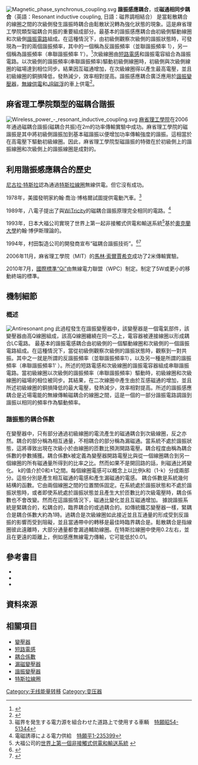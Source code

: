[[File:Magnetic_phase_synchronus_coupling.svg|thumb]]
'''諧振感應耦合'''，或'''磁通相同步耦合'''（英語：Resonant inductive coupling, 日語：磁界調相結合）
是當鬆散耦合的線圈之間的次級側發生諧振時耦合由鬆散狀況轉為強化狀態的現象。這是麻省理工學院類型磁耦合共振的重要組成部分。最基本的諧振感應耦合由初級側驅動線圈和次級側[[諧振電路|諧振電路]]組成。在這種情況下，由初級側觀察次級側的諧振狀態時，可發現為一對的兩個諧振頻率，其中的一個稱為反諧振頻率（並聯諧振頻率 1），另一個稱為諧振頻率（串聯諧振頻率 1'）。<ref>{{cite paper| author = | author2 = | author3 = | title = Theory and verification of a model of wireless power transfer having a resonant structure in only the secondary side| url = http://www.ieice.org/ken/paper/20150213WBXB/eng/| pages = 7-12| issn = 0913-5685| access-date = 2017-03-31| archive-date = 2019-06-09| archive-url = https://web.archive.org/web/20190609010407/http://www.ieice.org/ken/paper/20150213WBXB/eng/| dead-url = no}}</ref>次級線圈由[[短路電感|短路電感]]和諧振電容組合為諧振電路。以次級側的諧振頻率(串聯諧振頻率)驅動初級側線圈時，初級側與次級側線圈的磁場達到相位同步。結果因互磁通增加，在次級線圈得以產生最高電壓，並且初級線圈的銅損降低，發熱減少，效率相對提高。諧振感應耦合廣泛應用於[[變壓器#諧振變壓器|諧振變壓器]]，[[無線供電|無線供電]]和[[JR磁浮|JR磁浮]]的車上供電<ref>{{Cite web |url=http://www.mlit.go.jp/common/000165662.pdf |title=關於通過引導電流收集方法的電源 |access-date=2017-03-20 |archive-date=2016-03-05 |archive-url=https://web.archive.org/web/20160305152741/http://www.mlit.go.jp/common/000165662.pdf |dead-url=no }}</ref>。

==麻省理工學院類型的磁耦合諧振==
[[File:Wireless_power_-_resonant_inductive_coupling.svg|thumb]]
[[麻省理工學院|麻省理工學院]]在2006年通過磁耦合諧振(磁耦合共振)在2m的功率傳輸實驗中成功。麻省理工學院的磁諧振是其中將初級側諧振加到基本磁諧振以便增加功率傳輸強度的諧振。這相當於在高電壓下驅動初級線圈。因此，麻省理工學院型磁諧振的特徵在於初級側上的諧振線圈和次級側上的諧振線圈是成對的。

==利用諧振感應耦合的歷史==

[[尼古拉·特斯拉|尼古拉·特斯拉]]認為通過[[特斯拉線圈|特斯拉線圈]]無線供電。但它沒有成功。

1978年，美國發明家約翰·喬治·博格爾試圖提供電動汽車。<ref>磁界を発生する電力源を組合わせた道路上で使用する車輌　[https://www.j-platpat.inpit.go.jp/web/PU/JPA_S55092504/76818DCAC1BFA6A56A999CEBE5B2CF07 特願昭54-51344]</ref>

1989年，八電子提出了與[[WiTricity|WiTricity]]的磁耦合諧振原理完全相同的電路。<ref>電磁誘導による電力供給　[https://www.j-platpat.inpit.go.jp/web/PU/JPA_H03098432/0D3B2767AAFE675775C38F52703DEF0A 特願平1-235399]</ref>

1993年，日本大福公司實現了世界上第一起非接觸式供電和輸送系統<ref>大福公司的[http://www.daifuku.com/solution/technology/wirelesspower/ 世界上第一個非接觸式供電和輸送系統] {{Wayback|url=http://www.daifuku.com/solution/technology/wirelesspower/ |date=20190408011143 }}</ref>基於[[奧克蘭大學|奧克蘭大學]]約翰·博伊斯理論的。

1994年，村田製造公司的開發商宣布“磁耦合諧振技術”。<ref>{{Cite web |url=http://wpm-c.com/?page_id=39 |title=什麼是『直流共鳴』方法 |access-date=2017-02-23 |archive-date=2020-01-15 |archive-url=https://web.archive.org/web/20200115064109/http://wpm-c.com/?page_id=39 |dead-url=no }}</ref><ref>{{Cite web |url=http://www.murata.co.jp/new/news_release/2013/0328/index.html |title=新物理現象的應用！ 開發直流電力諧振式無線電力傳輸系統 |access-date=2017-02-23 |archive-date=2014-07-28 |archive-url=https://web.archive.org/web/20140728142758/http://www.murata.co.jp/new/news_release/2013/0328/index.html |dead-url=yes }}</ref>

2006年11月，麻省理工學院（MIT）的[[馬林·索爾賈希克|馬林·索爾賈希克]]成功了2米傳輸實驗。

2010年7月，[[Qi_(無線充電標準)|國際標準“Qi”]]由無線電力聯盟（WPC）制定。制定了5W或更小的移動終端的標準。

==機制細節==
===概述===
[[File:Antiresonant.png|thumb]]
此過程發生在諧振變壓器中，該變壓器是一個電氣部件，該變壓器由高Q線圈組成，該高Q線圈纏繞在同一芯上，電容器被連接線圈以形成耦合LC電路。
最基本的諧振電感耦合由初級側的一個驅動線圈和次級側的一個諧振電路組成。在這種情況下，當從初級側觀察次級側的諧振狀態時，觀察到一對共振。其中之一就是所謂的反諧振頻率（並聯諧振頻率1），以及另一種是所謂的諧振頻率（串聯諧振頻率1' ）。所述的短路電感和次級線圈的諧振電容器組成串聯諧振電路。當初級線圈以次級側的諧振頻率（串聯諧振頻率）驅動時，初級線圈和次級線圈的磁場的相位被同步。其結果，在二次線圈中產生由於互感磁通的增加，並且所述初級線圈的銅損降低的最大電壓，發熱減少，效率相對提高。所述的諧振感應耦合是近場電能的無線傳輸磁耦合的線圈之間，這是一個的一部分諧振電路調諧到諧振以相同的頻率作為驅動頻率。

===諧振態的耦合係數===
在變壓器中，只有部分通過初級線圈的電流產生的磁通耦合到次級線圈，反之亦然。耦合的部分稱為相互通量，不相耦合的部分稱為漏磁通。當系統不處於諧振狀態，這將導致出現在次級小於由線圈的匝數比預測開路電壓。耦合程度由稱為耦合係數的參數捕獲。耦合係數k被定義為變壓器開路電壓比與從一個線圈耦合到另一個線圈的所有磁通量所得到的比率之比。然而如果不是開回路的話，則磁通比將變化。 k的值介於0和±1之間。每個線圈電感可以概念上以比例k和（1-k）分成兩部分。這些分別是產生相互磁通的電感和產生漏磁通的電感。
耦合係數是系統幾何結構的函數。它由兩個線圈之間的位置關係固定。在系統處於諧振狀態和不處於諧振狀態時，或者即使系統處於諧振狀態並且產生大於匝數比的次級電壓時，耦合係數也不會改變。然而在這諧振情況下，磁通比變化並且互磁通增加。
據說諧振系統是緊耦合的，松耦合的，臨界耦合的或過耦合的。如傳統鐵芯變壓器一樣，緊耦合是耦合係數大約為1時。過耦合是次級線圈如此接近並且互通量的形成受到反諧振的影響而受到阻礙，並且當通帶中的轉移是最佳時臨界耦合是。鬆散耦合是指線圈彼此遠離時，大部分通量都會漏過輔助線圈。在特斯拉線圈中使用0.2左右，並且在更遠的距離上，例如感應無線電力傳輸，它可能低於0.01。

==參考書目==

* {{Cite journal|author=|author2=|title=無線供電技術與實踐|publisher=CQ出版|journal=グリーン・エレクトロニクス|volume=|issue=6|isbn=9784789848367|date=2011年9月|pages=|url=http://shop.cqpub.co.jp/hanbai/books/MSP/MSPZ201109/MSPZ201109.pdf|access-date=2017-02-23|archive-date=2017-05-17|archive-url=https://web.archive.org/web/20170517113126/http://shop.cqpub.co.jp/hanbai/books/MSP/MSPZ201109/MSPZ201109.pdf|dead-url=no}}
* {{Cite journal|author=|author2=|title=瞄準1米前方的目的！ 諧振無線電力傳輸實驗|publisher=CQ出版|journal=グリーン・エレクトロニクス|volume=|issue=17|isbn=9784789848473|date=2014年12月|pages=|url=http://shop.cqpub.co.jp/hanbai/books/MSP/MSPZ201412/MSPZ201412.pdf|access-date=2017-02-23|archive-date=2021-01-24|archive-url=https://web.archive.org/web/20210124181122/https://shop.cqpub.co.jp/hanbai/books/MSP/MSPZ201412/MSPZ201412.pdf|dead-url=no}}
* {{Cite journal|author=|author2=|title=通過實驗了解無線供電的原理|publisher=CQ出版|journal=グリーン・エレクトロニクス|volume=|issue=19|isbn=9784789848503|date=2017年10月|pages=|url=http://shop.cqpub.co.jp/hanbai/books/MSP/MSPZ201704/MSPZ201704.pdf|access-date=2017-04-11|archive-date=2017-08-06|archive-url=https://web.archive.org/web/20170806142009/http://shop.cqpub.co.jp/hanbai/books/MSP/MSPZ201704/MSPZ201704.pdf|dead-url=no}}

==資料來源==
<references/>

== 相關項目 ==

*[[變壓器|變壓器]]
*[[短路電感|短路電感]]
*[[耦合係數|耦合係數]]
*[[變壓器#漏磁變壓器|漏磁變壓器]]
*[[變壓器#諧振變壓器|諧振變壓器]]
*[[特斯拉線圈|特斯拉線圈]]

[[Category:无线能量转移|Category:无线能量转移]]
[[Category:变压器|Category:变压器]]